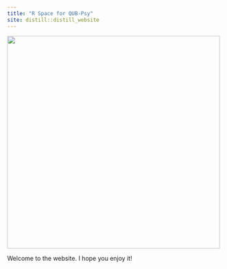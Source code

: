 ```yaml
---
title: "R Space for QUB-Psy"
site: distill::distill_website
---
```



![](images/R_logo_red.png){width=640px, height=496}

Welcome to the website. I hope you enjoy it!